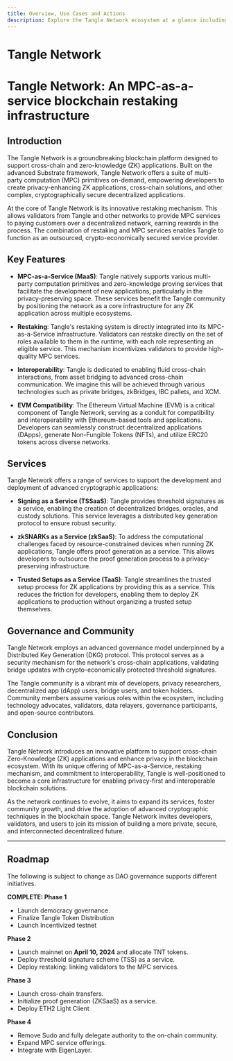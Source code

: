 ```yaml
---
title: Overview, Use Cases and Actions
description: Explore the Tangle Network ecosystem at a glance including use cases including secure multi-party computation, as well as features, and roadmap.
---
```



# Tangle Network

<NetworkInfo />
<CommonActions />

# Tangle Network: An MPC-as-a-service blockchain restaking infrastructure

## Introduction

The Tangle Network is a groundbreaking blockchain platform designed to support cross-chain and zero-knowledge (ZK) applications. Built on the advanced Substrate framework, Tangle Network offers a suite of multi-party computation (MPC) primitives on-demand, empowering developers to create privacy-enhancing ZK applications, cross-chain solutions, and other complex, cryptographically secure decentralized applications.

At the core of Tangle Network is its innovative restaking mechanism. This allows validators from Tangle and other networks to provide MPC services to paying customers over a decentralized network, earning rewards in the process. The combination of restaking and MPC services enables Tangle to function as an outsourced, crypto-economically secured service provider.

## Key Features

- **MPC-as-a-Service (MaaS)**: Tangle natively supports various multi-party computation primitives and zero-knowledge proving services that facilitate the development of new applications, particularly in the privacy-preserving space. These services benefit the Tangle community by positioning the network as a core infrastructure for any ZK application across multiple ecosystems.

- **Restaking**: Tangle's restaking system is directly integrated into its MPC-as-a-Service infrastructure. Validators can restake directly on the set of roles available to them in the runtime, with each role representing an eligible service. This mechanism incentivizes validators to provide high-quality MPC services.

- **Interoperability**: Tangle is dedicated to enabling fluid cross-chain interactions, from asset bridging to advanced cross-chain communication. We imagine this will be achieved through various technologies such as private bridges, zkBridges, IBC pallets, and XCM.

- **EVM Compatibility**: The Ethereum Virtual Machine (EVM) is a critical component of Tangle Network, serving as a conduit for compatibility and interoperability with Ethereum-based tools and applications. Developers can seamlessly construct decentralized applications (DApps), generate Non-Fungible Tokens (NFTs), and utilize ERC20 tokens across diverse networks.

## Services

Tangle Network offers a range of services to support the development and deployment of advanced cryptographic applications:

- **Signing as a Service (TSSaaS)**: Tangle provides threshold signatures as a service, enabling the creation of decentralized bridges, oracles, and custody solutions. This service leverages a distributed key generation protocol to ensure robust security.

- **zkSNARKs as a Service (zkSaaS)**: To address the computational challenges faced by resource-constrained devices when running ZK applications, Tangle offers proof generation as a service. This allows developers to outsource the proof generation process to a privacy-preserving infrastructure.

- **Trusted Setups as a Service (TaaS)**: Tangle streamlines the trusted setup process for ZK applications by providing this as a service. This reduces the friction for developers, enabling them to deploy ZK applications to production without organizing a trusted setup themselves.

## Governance and Community

Tangle Network employs an advanced governance model underpinned by a Distributed Key Generation (DKG) protocol. This protocol serves as a security mechanism for the network's cross-chain applications, validating bridge updates with crypto-economically protected threshold signatures.

The Tangle community is a vibrant mix of developers, privacy researchers, decentralized app (dApp) users, bridge users, and token holders. Community members assume various roles within the ecosystem, including technology advocates, validators, data relayers, governance participants, and open-source contributors.

## Conclusion

Tangle Network introduces an innovative platform to support cross-chain Zero-Knowledge (ZK) applications and enhance privacy in the blockchain ecosystem. With its unique offering of MPC-as-a-Service, restaking mechanism, and commitment to interoperability, Tangle is well-positioned to become a core infrastructure for enabling privacy-first and interoperable blockchain solutions.

As the network continues to evolve, it aims to expand its services, foster community growth, and drive the adoption of advanced cryptographic techniques in the blockchain space. Tangle Network invites developers, validators, and users to join its mission of building a more private, secure, and interconnected decentralized future.

---

## Roadmap

The following is subject to change as DAO governance supports different initiatives.

**COMPLETE: Phase 1**

- Launch democracy governance.
- Finalize Tangle Token Distribution
- Launch Incentivized testnet

**Phase 2**

- Launch mainnet on **April 10, 2024** and allocate TNT tokens.
- Deploy threshold signature scheme (TSS) as a service.
- Deploy restaking: linking validators to the MPC services.

**Phase 3**

- Launch cross-chain transfers.
- Initialize proof generation (ZKSaaS) as a service.
- Deploy ETH2 Light Client

**Phase 4**

- Remove Sudo and fully delegate authority to the on-chain community.
- Expand MPC service offerings.
- Integrate with EigenLayer.

<FullWebbCTA />
